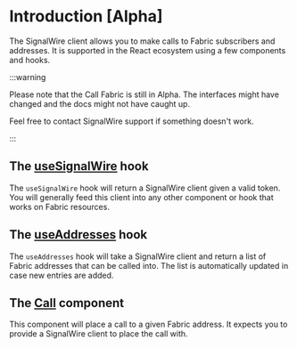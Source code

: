 # Introduction [Alpha]

The SignalWire client allows you to make calls to Fabric subscribers and addresses. It is supported in the React ecosystem
using a few components and hooks.

:::warning

Please note that the Call Fabric is still in Alpha. The interfaces might have changed and
the docs might not have caught up.

Feel free to contact SignalWire support if something doesn't work.

:::

## The [useSignalWire](./useSignalWire) hook

The `useSignalWire` hook will return a SignalWire client given a valid token. You will generally
feed this client into any other component or hook that works on Fabric resources.

## The [useAddresses](./useAddresses) hook

The `useAddresses` hook will take a SignalWire client and return a list of Fabric addresses that can be called into. The list
is automatically updated in case new entries are added.

## The [Call](./Call) component

This component will place a call to a given Fabric address. It expects you to provide a SignalWire client to place the call with.
